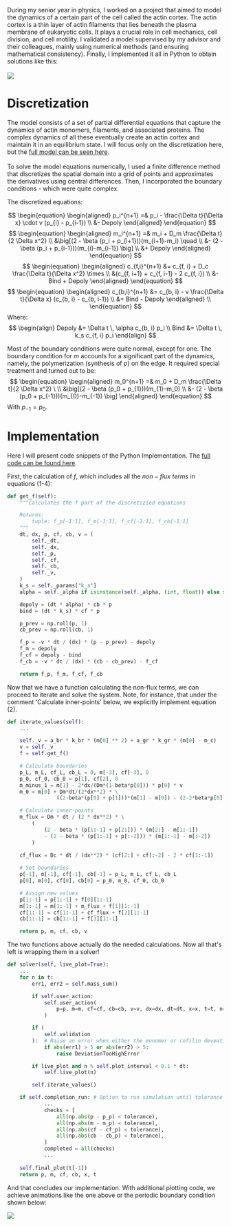 

<MarkdownLayout headline="Numerical simulation of<strong>&nbspactin cortex&nbsp</strong>growth.">

During my senior year in physics, I worked on a project that aimed to model the dynamics of a certain part of the cell called the actin cortex. The actin cortex is a thin layer of actin filaments that lies beneath the plasma membrane of eukaryotic cells. It plays a crucial role in cell mechanics, cell division, and cell motility. I validated a model supervised by my advisor and their colleagues, mainly using numerical methods (and ensuring mathematical consistency).
Finally, I implemented it all in Python to obtain solutions like this:
<br></br>
<img  src="/projects_media/actin-cortex/poly_depoly2.gif"/>

# Discretization
The model consists of a set of partial differential equations that capture the dynamics of actin monomers, filaments, and associated proteins. The complex dynamics of all these eventually create an actin cortex and maintain it in an equilibrium state.
I will focus only on the discretization here, but the <a class="textlink" href="https://github.com/nadav7679/actin-cortex/blob/89a7ec2ecf92d33861cad51b90e98510b6474f7e/Actin_cortex_formation__Nadav_final.pdf">full model can be seen here</a>.
<br></br>
To solve the model equations numerically, I used a finite difference method that discretizes the spatial domain into a grid of points and approximates the derivatives using central differences. Then, I incorporated the boundary conditions - which were quite complex.

The discretized equations:

$$
\begin{equation}
    \begin{aligned}
        p_i^{n+1} =& p_i - \frac{\Delta t}{\Delta x} \cdot v (p_{i} - p_{i-1}) \\ &- Depoly
    \end{aligned}
\end{equation}
$$
$$
\begin{equation}
    \begin{aligned}
        m_i^{n+1} =& m_i + D_m \frac{\Delta t}{2 \Delta x^2} \\
            &\big[(2 - \beta (p_i + p_{i+1}))(m_{i+1}-m_i) \quad  \\
            &- (2 - \beta (p_i + p_{i-1}))(m_{i}-m_{i-1}) \big] \\
            &+ Depoly
    \end{aligned}
\end{equation}
$$
$$
\begin{equation}
    \begin{aligned}
        c_{f,i}^{n+1} &= c_{f, i} + D_c \frac{\Delta  t}{\Delta x^2} \times \\
        &(c_{f, i+1} + c_{f, i-1} - 2 c_{f, i}) \\
        &- Bind + Depoly
    \end{aligned}
\end{equation}
$$
$$
\begin{equation}
    \begin{aligned}
        c_{b,i}^{n+1} &= c_{b, i} - v \frac{\Delta  t}{\Delta x} (c_{b, i} - c_{b, i-1}) \\
        &+ Bind - Depoly
    \end{aligned} \\
\end{equation}
$$
Where:
$$
\begin{align}
    Depoly &= \Delta t \, \alpha c_{b, i} p_i \\
    Bind &= \Delta t \, k_s c_{f, i} p_i 
\end{align}
$$


Most of the boundary conditions were quite normal, except for one. The boundary condition for $m$ accounts for a significant part of the dynamics, namely, the polymerization (synthesis of $p$) on the edge. It required special treatment and turned out to be:
$$
\begin{equation}
    \begin{aligned}
        m_0^{n+1} =& m_0 + D_m \frac{\Delta t}{2 \Delta x^2} \ \\
        &\big[(2 - \beta (p_0 + p_{1}))(m_{1}-m_0) \\
        &- (2 - \beta (p_0 + p_{-1}))(m_{0}-m_{-1}) \big] 
    \end{aligned}
\end{equation}
$$
With $p_{-1}=p_{0}$.

# Implementation
Here I will present code snippets of the Python Implementation. The  <a class="textlink" href="https://github.com/nadav7679/actin-cortex/blob/main/finite_difference/actin_cortex.py">full code can be found here</a>.

First, the calculation of $f$, which includes all the $non-flux$ $terms$ in equations (1-4):

```python
def get_f(self):
    """Calculates the f part of the discretizied equations

    Returns:
        tuple: f_p[-1:1], f_m[-1:1], f_cf[-1:1], f_cb[-1:1]
    """
    dt, dx, p, cf, cb, v = (
        self._dt,
        self._dx,
        self._p,
        self._cf,
        self._cb,
        self._v,
    )
    k_s = self._params["k_s"]
    alpha = self._alpha if isinstance(self._alpha, (int, float)) else self._alpha

    depoly = (dt * alpha) * cb * p
    bind = (dt * k_s) * cf * p

    p_prev = np.roll(p, 1)
    cb_prev = np.roll(cb, 1)

    f_p = -v * dt / (dx) * (p - p_prev) - depoly  
    f_m = depoly                                  
    f_cf = depoly - bind                          
    f_cb = -v * dt / (dx) * (cb - cb_prev) - f_cf

    return f_p, f_m, f_cf, f_cb
```

Now that we have a function calculating the non-flux terms, we can proceed to iterate and solve the system. Note, for instance, that under the comment 'Calculate inner-points' below, we explicitly implement equation (2).

```python
def iterate_values(self):
    ...

    self._v = a_br * k_br * (m[0] ** 2) + a_gr * k_gr * (m[0] - m_c)
    v = self._v
    f = self.get_f()

    # Calculate boundaries
    p_L, m_L, cf_L, cb_L = 0, m[-3], cf[-3], 0
    p_0, cf_0, cb_0 = p[1], cf[2], 0
    m_minus_1 = m[1] - 2*dx/(Dm*(1-beta*p[0])) * p[0] * v
    m_0 = m[0] + Dm*dt/(2*dx**2) * \
                ((2-beta*(p[0] + p[1]))*(m[1] - m[0]) - (2-2*beta*p[0])*(m[0] - m_minus_1))

    # Calculate inner-points
    m_flux = Dm * dt / (2 * dx**2) * \
        (
            (2 - beta * (p[1:-1] + p[2:])) * (m[2:] - m[1:-1])
            - (2 - beta * (p[1:-1] + p[:-2])) * (m[1:-1] - m[:-2])
        )
    
    cf_flux = Dc * dt / (dx**2) * (cf[2:] + cf[:-2] - 2 * cf[1:-1])

    # Set boundaries
    p[-1], m[-1], cf[-1], cb[-1] = p_L, m_L, cf_L, cb_L
    p[0], m[0], cf[0], cb[0] = p_0, m_0, cf_0, cb_0

    # Assign new values
    p[1:-1] = p[1:-1] + f[0][1:-1]
    m[1:-1] = m[1:-1] + m_flux + f[1][1:-1]
    cf[1:-1] = cf[1:-1] + cf_flux + f[2][1:-1]
    cb[1:-1] = cb[1:-1] + f[3][1:-1]

    return p, m, cf, cb, v

```
The two functions above actually do the needed calculations. Now all that's left is wrapping them in a solver!

```python
def solver(self, live_plot=True):
    ...
    for n in t:
        err1, err2 = self.mass_sum()

        if self.user_action:
            self.user_action(
                p=p, m=m, cf=cf, cb=cb, v=v, dx=dx, dt=dt, x=x, t=t, n=n
            )

        if (
            self.validation
        ):  # Raise an error when either the monomer or cofilin deveation rise above 5%
            if abs(err1) > 5 or abs(err2) > 5:
                raise DeviationTooHighError

        if live_plot and n % self.plot_interval < 0.1 * dt:
            self.live_plot(n)

        self.iterate_values()

    if self.completion_run: # Option to run simulation until tolerance is met
            ...
            checks = [
                all(np.abs(p - p_p) < tolerance),
                all(np.abs(m - m_p) < tolerance),
                all(np.abs(cf - cf_p) < tolerance),
                all(np.abs(cb - cb_p) < tolerance),
            ]
            completed = all(checks)
            ...
    
    self.final_plot(t[-1])
    return p, m, cf, cb, x, t

```

And that concludes our implementation. With additional plotting code, we achieve animations like the one above or the periodic boundary condition shown below:


<img  src="/projects_media/actin-cortex/periodic.gif"/>

</MarkdownLayout>

